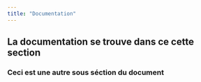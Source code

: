 ```yaml
---
title: "Documentation"
---
```


## La documentation se trouve dans ce cette section

### Ceci est une autre sous séction du document

